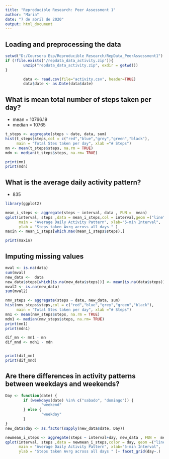 ```yaml
---
title: "Reproducible Research: Peer Assessment 1"
author: "Maria"
date: "7 de abril de 2020"
output: html_document
---
```


## Loading and preprocessing the data


```r
setwd("D:/Coursera Esp/Reproducible Research/RepData_PeerAssessment1")
if (!file.exists('/repdata_data_activity.zip')){
        unzip("repdata_data_activity.zip", exdir = getwd())
}

        data <- read.csv(file="activity.csv", header=TRUE)
        data$date <- as.Date(data$date)
```

## What is mean total number of steps taken per day?

- mean = 10766.19
- median = 10765

```r
t_steps <- aggregate(steps ~ date, data, sum)
hist(t_steps$steps,col = c("red","blue","grey","green","black"),
     main = "Total Stes taken per day", xlab ="# Steps")
mn <- mean(t_steps$steps, na.rm = TRUE)
mdn <- median(t_steps$steps, na.rm= TRUE)

print(mn)
print(mdn)
```

## What is the average daily activity pattern?

 -    835 


```r
library(ggplot2)

mean_i_steps <- aggregate(steps ~ interval, data , FUN =  mean)
qplot(interval, steps ,data = mean_i_steps,col = interval,geom =("line"),
      main = "Average Daily Activity Pattern", xlab="5-min Interval", 
      ylab = "Steps taken Avrg across all days " )
maxin <- mean_i_steps[which.max(mean_i_steps$steps),]

print(maxin)
```

## Imputing missing values

```r
mval <- is.na(data)
sum(mval)
new_data <-  data
new_data$steps[which(is.na(new_data$steps))] <- mean(is.na(data$steps))
mval2 <- is.na(new_data)
sum(mval2)

nmv_steps <- aggregate(steps ~ date, new_data, sum)
hist(nmv_steps$steps,col = c("red","blue","grey","green","black"),
     main = "Total Stes taken per day", xlab ="# Steps")
mn1 <- mean(nmv_steps$steps, na.rm = TRUE)
mdn1 <- median(nmv_steps$steps, na.rm= TRUE)
print(mn1)
print(mdn1)

dif_mn <- mn1 - mn
dif_mnd <- mdn1 - mdn


print(dif_mn) 
print(dif_mnd)
```

## Are there differences in activity patterns between weekdays and weekends?



```r
Day <- function(date) {
        if (weekdays(date) %in% c("sabado", "domingo")) {
                "weekend"
        } else {
                "weekday"
        }
}
new_data$day <- as.factor(sapply(new_data$date, Day))

newmean_i_steps <- aggregate(steps ~ interval+day, new_data , FUN =  mean)
qplot(interval, steps ,data = newmean_i_steps,color = day, geom =("line"),
      main = "Average Daily Activity Pattern", xlab="5-min Interval", 
      ylab = "Steps taken Avrg across all days " )+ facet_grid(day~.)

```
